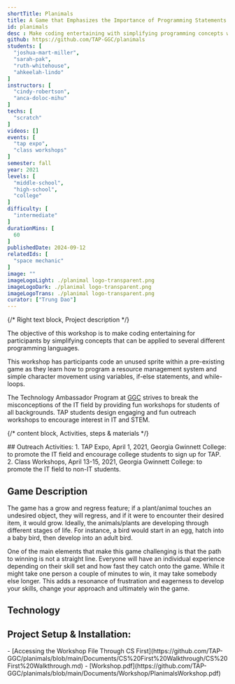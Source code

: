 ```yaml
---
shortTitle: Planimals
title: A Game that Emphasizes the Importance of Programming Statements
id: planimals
desc : Make coding entertaining with simplifying programming concepts while learning how to program a resource management system and simple character movement using variables, if-else statements, and while-loops.
github: https://github.com/TAP-GGC/planimals
students: [
  "joshua-mart-miller",
  "sarah-pak",
  "ruth-whitehouse",
  "ahkeelah-lindo"
]
instructors: [
  "cindy-robertson",
  "anca-doloc-mihu"
] 
techs: [
  "scratch"
]
videos: []
events: [
  "tap expo",
  "class workshops"
]
semester: fall
year: 2021
levels: [
  "middle-school",
  "high-school",
  "college"
] 
difficulty: [
  "intermediate"
] 
durationMins: [
  60
]
publishedDate: 2024-09-12
relatedIds: [
  "space mechanic"
]
image: ""
imageLogoLight: ./planimal logo-transparent.png
imageLogoDark: ./planimal logo-transparent.png
imageLogoTrans: ./planimal logo-transparent.png
curator: ["Trung Dao"]
---
```




{/* Right text block, Project description */}

The objective of this workshop is to make coding entertaining for participants by simplifying concepts that can be applied to several different programming languages.

This workshop has participants code an unused sprite within a pre-existing game as they learn how to program a resource management system and simple character movement using variables, if-else statements, and while-loops.

The Technology Ambassador Program at [GGC](http://www.ggc.edu/tap) strives to break the misconceptions of the IT field by providing fun workshops for students of all backgrounds. TAP students design engaging and fun outreach workshops to encourage interest in IT and STEM.


{/* content block, Activities, steps & materials */}
<div class="prj-list">
## Outreach Activities:
1. TAP Expo, April 1, 2021, Georgia Gwinnett College: to promote the IT field and encourage college students to sign up for TAP.
2. Class Workshops, April 13-15, 2021, Georgia Gwinnett College: to promote the IT field to non-IT students.
</div>

## Game Description
<div class="prj-txt">
The game has a grow and regress feature; if a plant/animal touches an undesired object, they will regress, and if it were to encounter their desired item, it would grow. Ideally, the animals/plants are developing through different stages of life. For instance, a bird would start in an egg, hatch into a baby bird, then develop into an adult bird.

One of the main elements that make this game challenging is that the path to winning is not a straight line. Everyone will have an individual experience depending on their skill set and how fast they catch onto the game. While it might take one person a couple of minutes to win, it may take somebody else longer. This adds a resonance of frustration and eagerness to develop your skills, change your approach and ultimately win the game.
</div>

## Technology
<div class='gallery-list'>
<Logo src= {ScratchLogo.src} alt="Scratch Logo" link="https://scratch.mit.edu/"/>
<Logo src={BlockBased.src} alt="Block Base Language " />
</div>

## Project Setup & Installation:
<div class="prj-list">
- [Accessing the Workshop File Through CS First](https://github.com/TAP-GGC/planimals/blob/main/Documents/CS%20First%20Walkthrough/CS%20First%20Walkthrough.md)
- [Workshop.pdf](https://github.com/TAP-GGC/planimals/blob/main/Documents/Workshop/PlanimalsWorkshop.pdf)
</div>